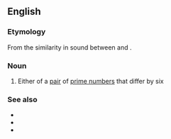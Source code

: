 ==English==

===Etymology===
From the similarity in sound between {{m|en|six}} and {{m|en|sexy}}.

===Noun===
{{wikipedia}}
{{en-noun|head=[[sexy]] [[prime]]}}

# {{label|en|mathematics}} Either of a [[pair]] of [[prime number]]s that differ by six

===See also===
* {{l|en|cousin prime}}
* {{l|en|prime constellation}}
* {{l|en|twin prime}}
